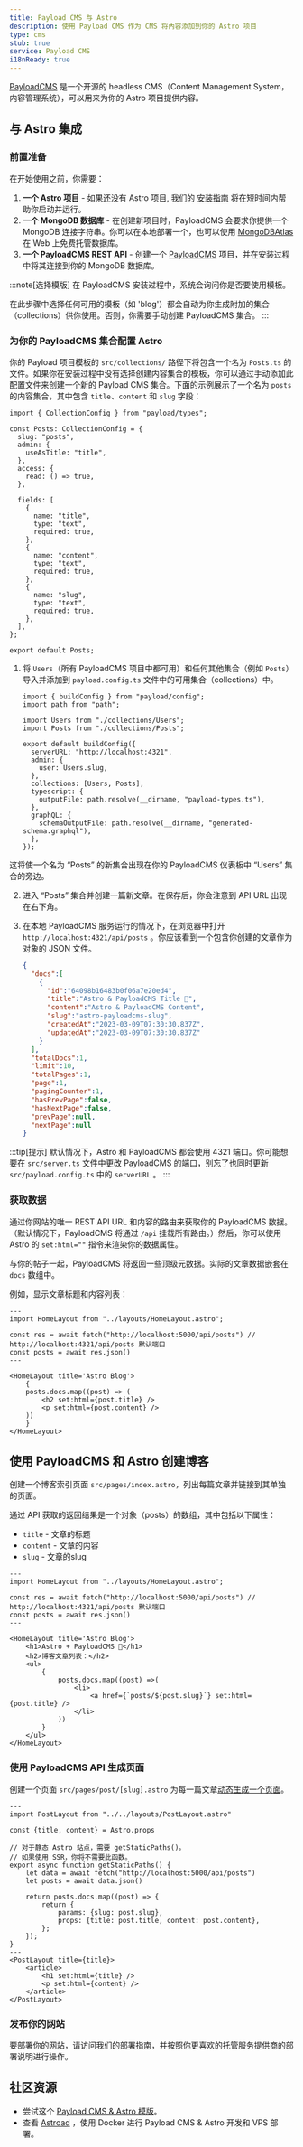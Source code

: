 ```yaml
---
title: Payload CMS 与 Astro
description: 使用 Payload CMS 作为 CMS 将內容添加到你的 Astro 项目
type: cms
stub: true
service: Payload CMS
i18nReady: true
---
```


[PayloadCMS](https://payloadcms.com/) 是一个开源的 headless CMS（Content Management System，内容管理系统），可以用来为你的 Astro 项目提供内容。

## 与 Astro 集成

### 前置准备

在开始使用之前，你需要：

1. **一个 Astro 项目** - 如果还没有 Astro 项目, 我们的 [安装指南](/zh-cn/install/auto/) 将在短时间内帮助你启动并运行。
2. **一个 MongoDB 数据库** - 在创建新项目时，PayloadCMS 会要求你提供一个 MongoDB 连接字符串。你可以在本地部署一个，也可以使用 [MongoDBAtlas](https://www.mongodb.com/zh-cn/atlas/database) 在 Web 上免费托管数据库。
3. **一个 PayloadCMS REST API** - 创建一个 [PayloadCMS](https://payloadcms.com/docs/getting-started/installation) 项目，并在安装过程中将其连接到你的 MongoDB 数据库。

:::note[选择模版]
在 PayloadCMS 安装过程中，系统会询问你是否要使用模板。

在此步骤中选择任何可用的模板（如 'blog'）都会自动为你生成附加的集合（collections）供你使用。否则，你需要手动创建 PayloadCMS 集合。
:::

### 为你的 PayloadCMS 集合配置 Astro

你的 Payload 项目模板的 `src/collections/` 路径下将包含一个名为 `Posts.ts` 的文件。如果你在安装过程中没有选择创建内容集合的模板，你可以通过手动添加此配置文件来创建一个新的 Payload CMS 集合。下面的示例展示了一个名为 `posts` 的内容集合，其中包含 `title`、`content` 和 `slug` 字段：


```astro title="src/collections/Posts.ts"
import { CollectionConfig } from "payload/types";

const Posts: CollectionConfig = {
  slug: "posts",
  admin: {
    useAsTitle: "title",
  },
  access: {
    read: () => true,
  },

  fields: [
    {
      name: "title",
      type: "text",
      required: true,
    },
    {
      name: "content",
      type: "text",
      required: true,
    },
    {
      name: "slug",
      type: "text",
      required: true,
    },
  ],
};

export default Posts;
```

1. 将 `Users`（所有 PayloadCMS 项目中都可用）和任何其他集合（例如 `Posts`）导入并添加到 `payload.config.ts` 文件中的可用集合（collections）中。

    ```astro title="src/payload.config.ts" ins={4, 5, 12}
    import { buildConfig } from "payload/config";
    import path from "path";

    import Users from "./collections/Users";
    import Posts from "./collections/Posts";

    export default buildConfig({
      serverURL: "http://localhost:4321",
      admin: {
        user: Users.slug,
      },
      collections: [Users, Posts],
      typescript: {
        outputFile: path.resolve(__dirname, "payload-types.ts"),
      },
      graphQL: {
        schemaOutputFile: path.resolve(__dirname, "generated-schema.graphql"),
      },
    });
    ```

这将使一个名为 “Posts” 的新集合出现在你的 PayloadCMS 仪表板中 “Users” 集合的旁边。


2. 进入 “Posts” 集合并创建一篇新文章。在保存后，你会注意到 API URL 出现在右下角。

3. 在本地 PayloadCMS 服务运行的情况下，在浏览器中打开 `http://localhost:4321/api/posts` 。你应该看到一个包含你创建的文章作为对象的 JSON 文件。

    ```json
    {
      "docs":[
        {
          "id":"64098b16483b0f06a7e20ed4",
          "title":"Astro & PayloadCMS Title 🚀",
          "content":"Astro & PayloadCMS Content",
          "slug":"astro-payloadcms-slug",
          "createdAt":"2023-03-09T07:30:30.837Z",
          "updatedAt":"2023-03-09T07:30:30.837Z"
        }
      ],
      "totalDocs":1,
      "limit":10,
      "totalPages":1,
      "page":1,
      "pagingCounter":1,
      "hasPrevPage":false,
      "hasNextPage":false,
      "prevPage":null,
      "nextPage":null
    }
    ```

:::tip[提示]
默认情况下，Astro 和 PayloadCMS 都会使用 4321 端口。你可能想要在 `src/server.ts` 文件中更改 PayloadCMS 的端口，别忘了也同时更新 `src/payload.config.ts` 中的 `serverURL` 。
:::

### 获取数据

通过你网站的唯一 REST API URL 和内容的路由来获取你的 PayloadCMS 数据。（默认情况下，PayloadCMS 将通过 `/api` 挂载所有路由。）然后，你可以使用 Astro 的 `set:html=""` 指令来渲染你的数据属性。

与你的帖子一起，PayloadCMS 将返回一些顶级元数据。实际的文章数据嵌套在 `docs` 数组中。

例如，显示文章标题和内容列表：

```astro title="src/pages/index.astro"
---
import HomeLayout from "../layouts/HomeLayout.astro";

const res = await fetch("http://localhost:5000/api/posts") // http://localhost:4321/api/posts 默认端口
const posts = await res.json()
---

<HomeLayout title='Astro Blog'>
	{
    posts.docs.map((post) => (
        <h2 set:html={post.title} />
        <p set:html={post.content} />
    ))
	}
</HomeLayout>
```

## 使用 PayloadCMS 和 Astro 创建博客

创建一个博客索引页面 `src/pages/index.astro`，列出每篇文章并链接到其单独的页面。

通过 API 获取的返回结果是一个对象（posts）的数组，其中包括以下属性：

- `title` - 文章的标题
- `content` - 文章的内容
- `slug` - 文章的slug

```astro title="src/pages/index.astro"
---
import HomeLayout from "../layouts/HomeLayout.astro";

const res = await fetch("http://localhost:5000/api/posts") // http://localhost:4321/api/posts 默认端口
const posts = await res.json()
---

<HomeLayout title='Astro Blog'>
	<h1>Astro + PayloadCMS 🚀</h1>
	<h2>博客文章列表：</h2>
	<ul>
		{
			posts.docs.map((post) =>(
				<li>
					<a href={`posts/${post.slug}`} set:html={post.title} />
				</li>
			))
		}
	</ul>
</HomeLayout>
```

### 使用 PayloadCMS API 生成页面

创建一个页面 `src/pages/post/[slug].astro` 为每一篇文章[动态生成一个页面](/zh-cn/core-concepts/routing/#动态路由)。

```astro title="src/pages/posts/[slug].astro"
---
import PostLayout from "../../layouts/PostLayout.astro"

const {title, content} = Astro.props

// 对于静态 Astro 站点，需要 getStaticPaths()。
// 如果使用 SSR，你将不需要此函数。
export async function getStaticPaths() {
    let data = await fetch("http://localhost:5000/api/posts")
    let posts = await data.json()

    return posts.docs.map((post) => {
        return {
            params: {slug: post.slug},
            props: {title: post.title, content: post.content},
        };
    });
} 
---
<PostLayout title={title}>
    <article>
        <h1 set:html={title} />
        <p set:html={content} />
    </article>
</PostLayout>
```

### 发布你的网站

要部署你的网站，请访问我们的[部署指南](/zh-cn/guides/deploy/)，并按照你更喜欢的托管服务提供商的部署说明进行操作。


## 社区资源

- 尝试这个 [Payload CMS & Astro 模版](https://github.com/Lambdo-Labs/payloadcms-astro-template)。
- 查看 [Astroad](https://github.com/mooxl/astroad) ，使用 Docker 进行 Payload CMS & Astro 开发和 VPS 部署。


